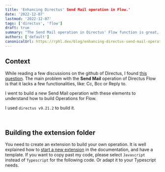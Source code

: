 ```yaml
---
title: 'Enhancing Directus' Send Mail operation in Flow.'
date: '2022-12-07'
lastmod: '2022-12-07'
tags: ['directus', 'flow']
draft: true
summary: "The Send Mail operation in Directus' Flow function is great, but it lacks a few fields. Let's add them"
authors: ['default']
canonicalUrl: https://rphl.dev/blog/enhancing-directus-send-mail-operation
---
```


## Context

While reading a few discussions on the github of Directus, I found [this question](https://github.com/directus/directus/discussions/16726).
The main problem with the **Send Mail** operation of Directus Flow is that it lacks a few functionalities, like: Cc, Bcc or Reply to.

I went to build a new Send Mail operation with these elements to understand how to build Operations for Flow.

I used `directus v9.21.2` to build it.

<TOCInline toc={props.toc} asDisclosure toHeading={3} />
<br />

## Building the extension folder

You need to create an extension to build your own operation. 
It is well explained how to [start a new extension](https://docs.directus.io/extensions/creating-extensions.html) in the documentation,
and have a template. If you want to copy past my code, please select `Javascript` instead of `Typescript` for the following code. 
Or adapt it to your Typescript needs.
